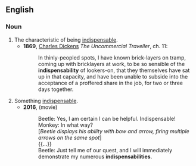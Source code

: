==English==

===Noun===
{{en-noun|~}}

# The characteristic of being [[indispensable]].
#* '''1869''', [[w:Charles Dickens|Charles Dickens]] ''The Uncommercial Traveller'', ch. 11:
#*: In thinly-peopled spots, I have known brick-layers on tramp, coming up with bricklayers at work, to be so sensible of the '''indispensability''' of lookers-on, that they themselves have sat up in that capacity, and have been unable to subside into the acceptance of a proffered share in the job, for two or three days together.
# Something [[indispensable]].
#* '''2016''', ''{{w|Kubo and the Two Strings}}'' (movie)
#*: Beetle: Yes, I am certain I can be helpful. Indispensable!
#*: Monkey: In what way?
#*: [''Beetle displays his ability with bow and arrow, firing multiple arrows on the same spot'']
#*: {{...}}
#*: Beetle: Just tell me of our quest, and I will immediately demonstrate my numerous '''indispensabilities'''.